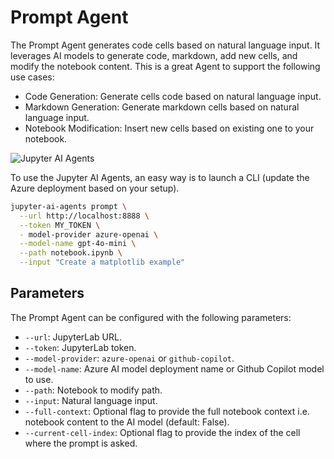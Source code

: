# Prompt Agent

The Prompt Agent generates code cells based on natural language input. It leverages AI models to generate code, markdown, add new cells, and modify the notebook content. This is a great Agent to support the following use cases:

- Code Generation: Generate cells code based on natural language input.
- Markdown Generation: Generate markdown cells based on natural language input.
- Notebook Modification: Insert new cells based on existing one to your notebook.

![Jupyter AI Agents](https://assets.datalayer.tech/jupyter-ai-agents/ai-agent-prompt-demo-terminal.gif)

To use the Jupyter AI Agents, an easy way is to launch a CLI (update the Azure deployment based on your setup).

```bash
jupyter-ai-agents prompt \
  --url http://localhost:8888 \
  --token MY_TOKEN \
  - model-provider azure-openai \
  --model-name gpt-4o-mini \
  --path notebook.ipynb \
  --input "Create a matplotlib example"
```

## Parameters

The Prompt Agent can be configured with the following parameters:
- `--url`: JupyterLab URL.
- `--token`: JupyterLab token.
- `--model-provider`: `azure-openai` or `github-copilot`.
- `--model-name`: Azure AI model deployment name or Github Copilot model to use.
- `--path`: Notebook to modify path.
- `--input`: Natural language input.
- `--full-context`: Optional flag to provide the full notebook context i.e. notebook content to the AI model (default: False).
- `--current-cell-index`: Optional flag to provide the index of the cell where the prompt is asked.
